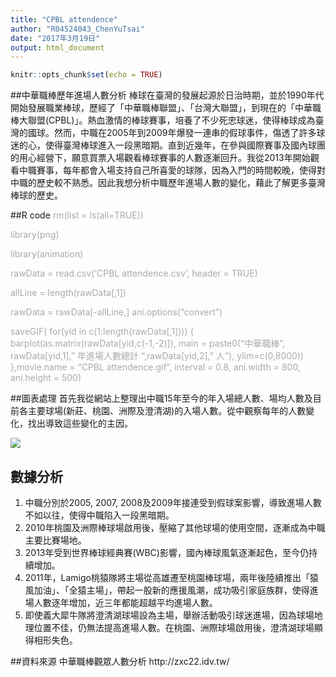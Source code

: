 ```yaml
---
title: "CPBL attendence"
author: "R04524043_ChenYuTsai"
date: "2017年3月19日"
output: html_document
---
```


```r
knitr::opts_chunk$set(echo = TRUE)
```


##中華職棒歷年進場人數分析
棒球在臺灣的發展起源於日治時期，並於1990年代開始發展職業棒球，歷經了「中華職棒聯盟」、「台灣大聯盟」，到現在的「中華職棒大聯盟(CPBL)」。熱血激情的棒球賽事，培養了不少死忠球迷，使得棒球成為臺灣的國球。然而，中職在2005年到2009年爆發一連串的假球事件，傷透了許多球迷的心，使得臺灣棒球進入一段黑暗期。直到近幾年，在參與國際賽事及國內球團的用心經營下，願意買票入場觀看棒球賽事的人數逐漸回升。我從2013年開始觀看中職賽事，每年都會入場支持自己所喜愛的球隊，因為入門的時間較晚，使得對中職的歷史較不熟悉。因此我想分析中職歷年進場人數的變化，藉此了解更多臺灣棒球的歷史。

##R code
<font color="AAAAAA">
rm(list = ls(all=TRUE))

library(png)

library(animation)

rawData = read.csv('CPBL attendence.csv', header = TRUE)

allLine = length(rawData[,1])

rawData = rawData[-allLine,]
ani.options("convert")

saveGIF(
  for(yid in c(1:length(rawData[,1])))
  {
    barplot(as.matrix(rawData[yid,c(-1,-2)]), main = paste0("中華職棒 ", rawData[yid,1]," 年進場人數總計 ",rawData[yid,2]," 人"), ylim=c(0,8000))
  },movie.name = "CPBL attendence.gif",
  interval = 0.8, ani.width = 800, ani.height = 500)
</font>

##圖表處理
首先我從網站上整理出中職15年至今的年入場總人數、場均人數及目前各主要球場(新莊、桃園、洲際及澄清湖)的入場人數。從中觀察每年的人數變化，找出導致這些變化的主因。

<img src="https://andytsai8.github.io/Andytsai/CPBL%20Attendence/CPBL%20attendence.gif">

## 數據分析
1. 中職分別於2005, 2007, 2008及2009年接連受到假球案影響，導致進場人數不如以往，使得中職陷入一段黑暗期。
2. 2010年桃園及洲際棒球場啟用後，壓縮了其他球場的使用空間，逐漸成為中職主要比賽場地。
3. 2013年受到世界棒球經典賽(WBC)影響，國內棒球風氣逐漸起色，至今仍持續增加。
4. 2011年，Lamigo桃猿隊將主場從高雄遷至桃園棒球場，兩年後陸續推出「猿風加油」、「全猿主場」，帶起一股新的應援風潮，成功吸引家庭族群，使得進場人數逐年增加，近三年都能超越平均進場人數。
5. 即使義大犀牛隊將澄清湖球場設為主場，舉辦活動吸引球迷進場，因為球場地理位置不佳，仍無法提高進場人數。在桃園、洲際球場啟用後，澄清湖球場顯得相形失色。

##資料來源
中華職棒觀眾人數分析 http://zxc22.idv.tw/